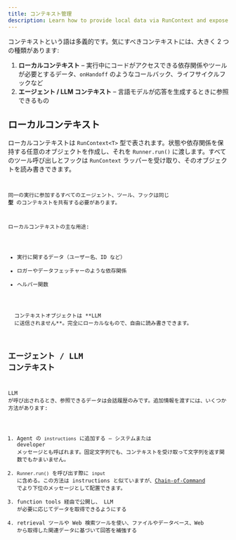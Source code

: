```yaml
---
title: コンテキスト管理
description: Learn how to provide local data via RunContext and expose context to the LLM
---
```



コンテキストという語は多義的です。気にすべきコンテキストには、大きく 2 つの種類があります:

1. **ローカルコンテキスト** – 実行中にコードがアクセスできる依存関係やツールが必要とするデータ、`onHandoff` のようなコールバック、ライフサイクルフックなど
2. **エージェント / LLM コンテキスト** – 言語モデルが応答を生成するときに参照できるもの

## ローカルコンテキスト

ローカルコンテキストは `RunContext<T>` 型で表されます。状態や依存関係を保持する任意のオブジェクトを作成し、それを `Runner.run()` に渡します。すべてのツール呼び出しとフックは `RunContext` ラッパーを受け取り、そのオブジェクトを読み書きできます。

<Code
  lang="typescript"
  code={localContextExample}
  title="Local context example"
/>

同一の実行に参加するすべてのエージェント、ツール、フックは同じ **型** のコンテキストを共有する必要があります。

ローカルコンテキストの主な用途:

- 実行に関するデータ（ユーザー名、ID など）
- ロガーやデータフェッチャーのような依存関係
- ヘルパー関数

<Aside type="note">
  コンテキストオブジェクトは **LLM
  に送信されません**。完全にローカルなもので、自由に読み書きできます。
</Aside>

## エージェント / LLM コンテキスト

LLM が呼び出されるとき、参照できるデータは会話履歴のみです。追加情報を渡すには、いくつか方法があります:

1. Agent の `instructions` に追加する – システムまたは developer メッセージとも呼ばれます。固定文字列でも、コンテキストを受け取って文字列を返す関数でもかまいません。
2. `Runner.run()` を呼び出す際に `input` に含める。この方法は instructions と似ていますが、[Chain-of-Command](https://cdn.openai.com/spec/model-spec-2024-05-08.html#follow-the-chain-of-command) でより下位のメッセージとして配置できます。
3. function tools 経由で公開し、 LLM が必要に応じてデータを取得できるようにする
4. retrieval ツールや Web 検索ツールを使い、ファイルやデータベース、Web から取得した関連データに基づいて回答を補強する
